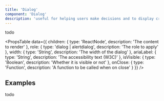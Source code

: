 ```yaml
---
title: 'Dialog'
component: 'Dialog'
description: 'useful for helping users make decisions and to display critical information.'
---
```


todo

<PropsTable
  data={{
    children: {
      type: 'ReactNode',
      description: 'The content to render'
    },
    role: {
      type: 'dialog | alertdialog',
      description: 'The role to apply'
    },
    width: {
      type: 'String',
      description: 'The width of the dialog'
    },
    ariaLabel: {
      type: 'String',
      description: 'The accessibility text (W3C)'
    },
    isVisible: {
      type: 'Boolean',
      description: 'Whether it is visible or not'
    },
    onClose: {
      type: 'Function',
      description: 'A function to be called when on close'
    }
  }}
/>

## Examples

todo
